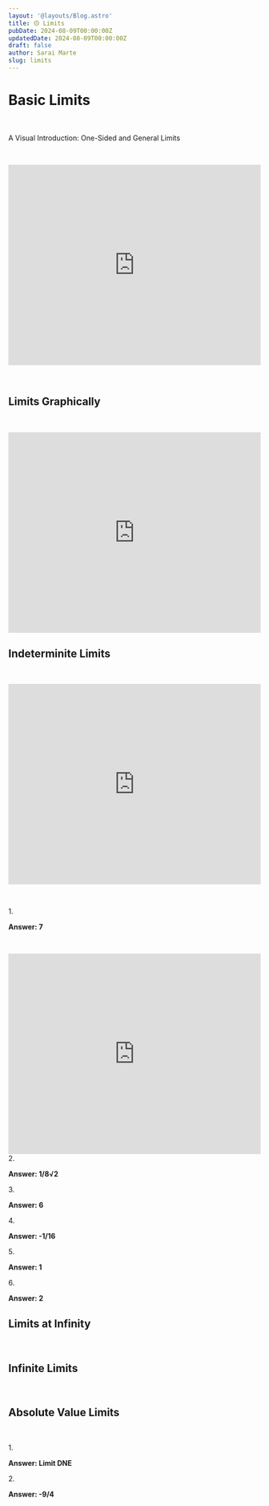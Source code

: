 ```yaml
---
layout: '@layouts/Blog.astro'
title: 🟡 Limits
pubDate: 2024-08-09T00:00:00Z
updatedDate: 2024-08-09T00:00:00Z
draft: false
author: Sarai Marte
slug: limits
---
```


# Basic Limits

&nbsp;&nbsp;&nbsp;&nbsp;

A Visual Introduction: One-Sided and General Limits

&nbsp;&nbsp;&nbsp;&nbsp;

<iframe width="100%" height="400" src="https://www.youtube.com/embed/Uoj4zKH6vJk?si=sB_K24vA1Rh9bp3I" title="YouTube video player" frameborder="0" allow="accelerometer; autoplay; clipboard-write; encrypted-media; gyroscope; picture-in-picture; web-share" referrerpolicy="strict-origin-when-cross-origin" allowfullscreen></iframe>

&nbsp;&nbsp;&nbsp;&nbsp;

## Limits Graphically 

&nbsp;&nbsp;&nbsp;&nbsp;

<iframe width="100%" height="400" src="https://www.youtube.com/embed/wP29W9zwScU?si=i43G1sZiXXsItf2V" title="YouTube video player" frameborder="0" allow="accelerometer; autoplay; clipboard-write; encrypted-media; gyroscope; picture-in-picture; web-share" referrerpolicy="strict-origin-when-cross-origin" allowfullscreen></iframe>

## Indeterminite Limits

&nbsp;&nbsp;&nbsp;&nbsp;

<iframe width="100%" height="400" src="https://www.youtube.com/embed/iYTntIu6gig?si=lN9zB2k_LvvYR4NC" title="YouTube video player" frameborder="0" allow="accelerometer; autoplay; clipboard-write; encrypted-media; gyroscope; picture-in-picture; web-share" referrerpolicy="strict-origin-when-cross-origin" allowfullscreen></iframe>

&nbsp;&nbsp;&nbsp;&nbsp;

<Problem>
    1.
    <div style = "object-fit:contain;" > 
        <img src={img1.src} alt=""  />
    </div>

</Problem>

<Solution>

**Answer: 7**

&nbsp;&nbsp;&nbsp;&nbsp;

<iframe width="100%" height="400" src="https://www.youtube.com/embed/bojPdtupqZ4?si=tn4aeUtlJYlRajnL" title="YouTube video player" frameborder="0" allow="accelerometer; autoplay; clipboard-write; encrypted-media; gyroscope; picture-in-picture; web-share" referrerpolicy="strict-origin-when-cross-origin" allowfullscreen></iframe>

</Solution>

<Problem>
    2.
    <div style = "object-fit:contain;" > 
        <img src={img2.src} alt=""  />
    </div>

</Problem>

<Solution>

**Answer: 1/8√2**

</Solution>

<Problem>
    3.
    <div style = "object-fit:contain;" > 
        <img src={img3.src} alt=""  />
    </div>

</Problem>
<Solution>

**Answer: 6**

</Solution>

<Problem>
    4.
    <div style = "object-fit:contain;" > 
        <img src={img4.src} alt=""  />
    </div>

</Problem>

<Solution>

**Answer: -1/16**

</Solution>

<Problem>
    5.
    <div style = "object-fit:contain;" > 
        <img src={img5.src} alt=""  />
    </div>

</Problem>
<Solution>

**Answer: 1**

</Solution>

<Problem>
    6.
    <div style = "object-fit:contain;" > 
        <img src={img6.src} alt=""  />
    </div>

</Problem>

<Solution>

**Answer: 2**

</Solution>

## Limits at Infinity

&nbsp;&nbsp;&nbsp;&nbsp;

## Infinite Limits

&nbsp;&nbsp;&nbsp;&nbsp;

## Absolute Value Limits

&nbsp;&nbsp;&nbsp;&nbsp;

<Problem>
    1.
    <div style = "object-fit:contain;" > 
        <img src={img7.src} alt=""  />
    </div>

</Problem>

<Solution>

**Answer: Limit DNE**

</Solution>


<Problem>
    2.
    <div style = "object-fit:contain;" > 
        <img src={img8.src} alt=""  />
    </div>

</Problem>

<Solution>

**Answer: -9/4**

</Solution>

&nbsp;&nbsp;&nbsp;&nbsp;


&nbsp;&nbsp;&nbsp;&nbsp;

## 
